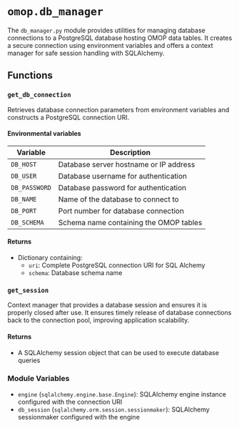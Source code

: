 # `omop.db_manager`

The `db_manager.py` module provides utilities for managing database connections to a PostgreSQL database hosting OMOP data tables. It creates a secure connection using environment variables and offers a context manager for safe session handling with SQLAlchemy.

## Functions 
### `get_db_connection`
Retrieves database connection parameters from environment variables and constructs a PostgreSQL connection URI.

#### Environmental variables 
| Variable | Description |
|----------|-------------|
| `DB_HOST` | Database server hostname or IP address |
| `DB_USER` | Database username for authentication |
| `DB_PASSWORD` | Database password for authentication |
| `DB_NAME` | Name of the database to connect to |
| `DB_PORT` | Port number for database connection |
| `DB_SCHEMA` | Schema name containing the OMOP tables |

#### Returns 
- Dictionary containing: 
    - `uri`: Complete PostgreSQL connection URI for SQL Alchemy 
    - `schema`: Database schema name 

### `get_session`
Context manager that provides a database session and ensures it is properly closed after use. It ensures timely release of database connections back to the connection pool, improving application scalability. 

#### Returns 
- A SQLAlchemy session object that can be used to execute database queries 

### Module Variables
- `engine` (`sqlalchemy.engine.base.Engine`): SQLAlchemy engine instance configured with the connection URI
- `db_session` (`sqlalchemy.orm.session.sessionmaker`): SQLAlchemy sessionmaker configured with the engine 
